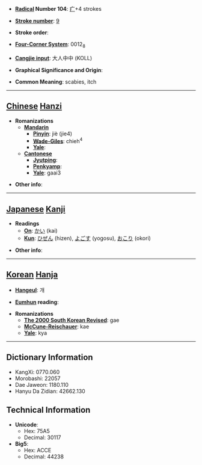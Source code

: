 * '''[[Wiktionary:Chinese radical index| Radical]] Number 104''': [[Wiktionary:Chinese radical index 疒|疒]]+4 strokes

* '''[[Wiktionary:Chinese total strokes index|Stroke number]]''': [[Wiktionary:Chinese total strokes index 9|9]]

* '''Stroke order''': 

* '''[[Wiktionary:Chinese four corn66er index|Four-Corner System]]''': 0012<sub>8</sub>

* '''[[Wiktionary:Chinese Cangjie index|Cangjie input]]''': 大人中中 (KOLL)

* '''Graphical Significance and Origin''': 

* '''Common Meaning''': scabies, itch

----

== [[Chinese]] [[Hanzi]] ==

* '''Romanizations'''
** '''[[Mandarin]]'''
*** '''[[Pinyin]]''': jiè (jie4)
*** '''[[Wade-Giles]]''': chieh<sup>4</sup>
*** '''[[Yale]]''': 
** '''[[Cantonese]]'''
*** '''[[Jyutping]]''':
*** '''[[Penkyamp]]''': 
*** '''[[Yale]]''': gaai3

* '''Other info''': 

----

== [[Japanese]] [[Kanji]] ==

* '''Readings'''
** '''[[On]]''': [[かい]] (kai)
** '''[[Kun]]''': [[ひぜん]] (hizen), [[よごす]] (yogosu), [[おこり]] (okori)

* '''Other info''':  

----

== [[Korean]] [[Hanja]] ==

* '''[[Hangeul]]''': 개

* '''[[Eumhun]] reading''': 

* '''Romanizations'''
** '''[[The 2000 South Korean Revised Romanization|The 2000 South Korean Revised]]''': gae
** '''[[McCune-Reischauer]]''': kae
** '''[[Yale]]''': kya

----

== Dictionary Information ==

* KangXi: 0770.060
* Morobashi: 22057
* Dae Jaweon: 1180.110
* Hanyu Da Zidian: 42662.130

== Technical Information ==

* '''Unicode''':
** Hex: 75A5
** Decimal: 30117
* '''Big5''':
** Hex: ACCE
** Decimal: 44238